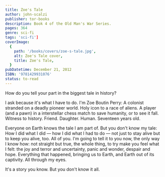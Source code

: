 ```yaml
---
title: Zoe's Tale
author: john-scalzi
publisher: tor-books
description: Book 4 of the Old Man's War Series.
pages: 364
genre: sci-fi
tags: 'sci-fi']
coverImage:
  {
    path: '/books/covers/zoe-s-tale.jpg',
    alt: Zoe's Tale cover,
    title: Zoe's Tale,
  }
pubDatetime: December 21, 2012
ISBN: '9781429931076'
status: to-read
---
```


How do you tell your part in the biggest tale in history?

I ask because it's what I have to do. I'm Zoe Boutin Perry: A colonist stranded on a deadly pioneer world. Holy icon to a race of aliens. A player (and a pawn) in a interstellar chess match to save humanity, or to see it fall. Witness to history. Friend. Daughter. Human. Seventeen years old.

Everyone on Earth knows the tale I am part of. But you don't know my tale: How I did what I did — how I did what I had to do — not just to stay alive but to keep you alive, too. All of you. I'm going to tell it to you now, the only way I know how: not straight but true, the whole thing, to try make you feel what I felt: the joy and terror and uncertainty, panic and wonder, despair and hope. Everything that happened, bringing us to Earth, and Earth out of its captivity. All through my eyes.

It's a story you know. But you don't know it all.
